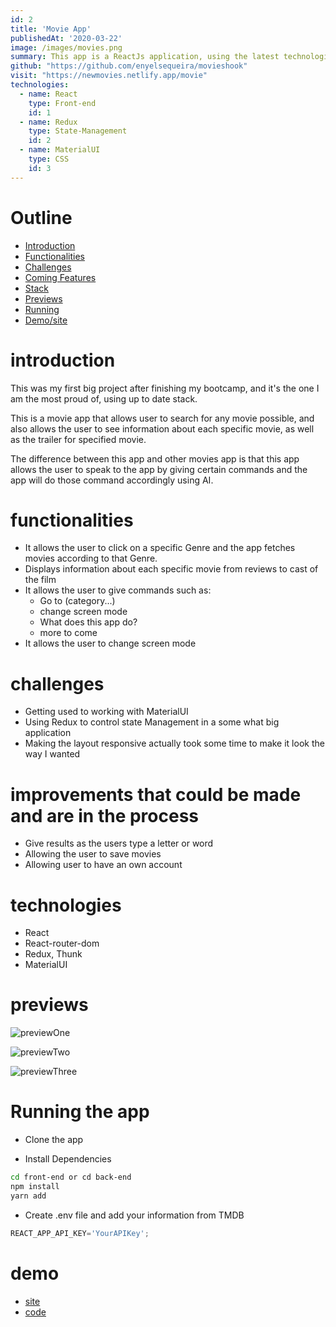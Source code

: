 ```yaml
---
id: 2
title: 'Movie App'
publishedAt: '2020-03-22'
image: /images/movies.png
summary: This app is a ReactJs application, using the latest technologies, such as hooks, scss modules to style and the most important using AI, I've integrated AI to be able to ask a few simple question.
github: "https://github.com/enyelsequeira/movieshook"
visit: "https://newmovies.netlify.app/movie"
technologies:
  - name: React
    type: Front-end
    id: 1
  - name: Redux
    type: State-Management
    id: 2
  - name: MaterialUI
    type: CSS
    id: 3
---
```




# Outline

- [Introduction](#introduction)
- [Functionalities](#functionalities)
- [Challenges](#challenges)
- [Coming Features](#improvements-that-could-be-made-and-are-in-the-process)
- [Stack](#technologies)
- [Previews](#previews)
- [Running](#running-the-app)
- [Demo/site](#demo)

# introduction

This was my first big project after finishing my bootcamp, and it's the one I am the most proud of, using up to date stack.

This is a movie app that allows user to search for any movie possible, and also allows the user to see information about each specific movie, as well as the trailer for specified movie. 

The difference between this app and other movies app is that this app allows the user to speak to the app by giving certain commands and the app will do those command accordingly using <span>AI</span>.


# functionalities 
- It allows the user to click on a specific Genre and the app fetches movies according to that Genre.
- Displays information about each specific movie from reviews to cast of the film
- It allows the user to give commands such as:
  - Go to (category...)
  - change screen mode
  - What does this app do?
  - more to come
- It allows the user to change screen mode


# challenges
- Getting used to working with <span>MaterialUI</span> 
- Using <span> Redux </span> to control state Management in a some what big application
- Making the layout responsive actually took some time to make it look the way I wanted



# improvements that could be made and are in the process
- Give results as the users type a letter or word
- Allowing the user to save movies
- Allowing user to have an own account

# technologies

- React
- React-router-dom
- Redux, Thunk
- MaterialUI



# previews

![previewOne](/images/movie1.png)

![previewTwo](/images/movie2.png)

![previewThree](/images/movie3.png)

# Running the app

- Clone the app

- Install Dependencies

```bash
cd front-end or cd back-end
npm install 
yarn add
```

- Create .env file and add your information from <span>TMDB</span>
```javascript
REACT_APP_API_KEY='YourAPIKey';
```


# demo
- [site](https://newmovies.netlify.app/)
- [code](https://github.com/enyelsequeira/movieshook)